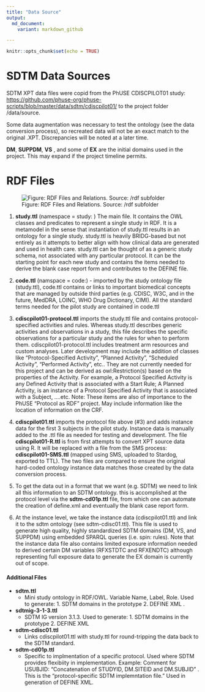 ```yaml
---
title: "Data Source"
output:
  md_document:
    variant: markdown_github

---
```


```r
knitr::opts_chunk$set(echo = TRUE)
```
# SDTM Data Sources

SDTM XPT data files were copid  from the PhUSE CDISCPILOT01 study: <https://github.com/phuse-org/phuse-scripts/blob/master/data/sdtm/cdiscpilot01/> to the project folder 
/data/source.

Some data augmentation was necessary to test the ontology (see the data conversion process), so recreated data will not be an exact match to the original .XPT. Discrepancies will be noted at a later time.

**DM**, **SUPPDM**, **VS** , and some of **EX** are the initial domains used in the project. This may expand if the project timeline permits.

# RDF Files

![Figure: RDF Files and Relations. Source: /rdf subfolder](images/OntologyRoadmap.png)

1.  **study.ttl** (namespace = study: ) The main file. It contains the OWL classes and predicates to represent a single study in RDF. It is a metamodel in the sense that instantiation of study.ttl results in an ontology for a single study. study.ttl is heavily BRIDG-based but not entirely as it attempts to better align with how clinical data are generated and used in health care. study.ttl can be thought of as a generic study schema, not associated with any particular protocol. It can be the starting point for each new study and contains the items needed to derive the blank case report form and contributes to the DEFINE file.

2.  **code.ttl** (namspace = code:) - imported by the study ontology file (study.ttl), code.ttl contains or links to important biomedical concepts that are managed by outside third parties (e.g. CDISC, W3C, and in the future, MedDRA, LOINC, WHO Drug Dictionary, CIMI). All the standard terms needed for the pilot study are contained in code.ttl

3.  **cdiscpilot01-protocol.ttl** imports the study.ttl file and contains protocol-specified activities and rules. Whereas study.ttl describes generic activities and observations in a study, this file describes the specific observations for a particular study and the rules for when to perform them. cdiscpilot01-protocol.ttl includes treatment arm resources and custom analyses. Later development may include the addition of classes like "Protocol-Specified Activity", "Planned Activity", "Scheduled Activity", "Performed Activity", etc.. They are not currently needed for this project and can be derived as owl:Restriction(s) based on the properties of the Activity. For example, a Protocol Specified Activity is any Defined Activity that is associated with a Start Rule; A Planned Activity, is an instance of a Protocol Specified Activity that is associated with a Subject, ....etc. Note: These items are also of importance to the PhUSE "Protocol as RDF" project. May include information like the location of information on the CRF.

4.  **cdiscpilot01.ttl** imports the protocol file above (\#3) and adds instance data for the first 3 subjects in the pilot study. Instance data is manually added to the .ttl file as needed for testing and development. The file **cdiscpilot01-R.ttl** is from first attempts to convert XPT source data using R. It will be replaced with a file from the SMS process: **cdiscpilot01-SMS.ttl** (mapped using SMS, uploaded to Stardog, exported to TTL). The two files are compared to ensure the original hard-coded ontology instance data matches those created by the data conversion process.

5.  To get the data out in a format that we want (e.g. SDTM) we need to link all this information to an SDTM ontology. this is accomplished at the protocol level via the **sdtm-cd01p.ttl** file, from which one can automate the creation of define.xml and eventually the blank case report form.

6.  At the instance level, we take the instance data (cdiscpilot01.ttl) and link it to the sdtm ontology (see sdtm-cdisc01.ttl). This file is used to generate high quality, highly standardized SDTM domains (DM, VS, and SUPPDM) using embedded SPARQL queries (i.e. spin: rules). Note that the instance data file also contains limited exposure information needed to derived certain DM variables (RFXSTDTC and RFXENDTC) although representing full exposure data to generate the EX domain is currently out of scope.

#### Additional Files

-   **sdtm.ttl**
    -   Mini study ontology in RDF/OWL. Variable Name, Label, Role. Used to generate: 1. SDTM domains in the prototype 2. DEFINE XML .
-   **sdtmig-3-1-3.ttl**
    -   SDTM IG version 3.1.3. Used to generate: 1. SDTM domains in the prototype 2. DEFINE XML
-   **sdtm-cdisc01.ttl**
    -   Links cdiscpilot01.ttl with study.ttl for round-tripping the data back to the SDTM standard.
-   **sdtm-cd01p.ttl**
    -   Specific to implmentation of a specific protocol. Used where SDTM provides flexibiity in implementation. Example: Comment for USUBJID: "Concatenation of STUDYID, DM.SITEID and DM.SUBJID" . This is the "protocol-specific SDTM implemntation file." Used in generation of DEFINE XML.

